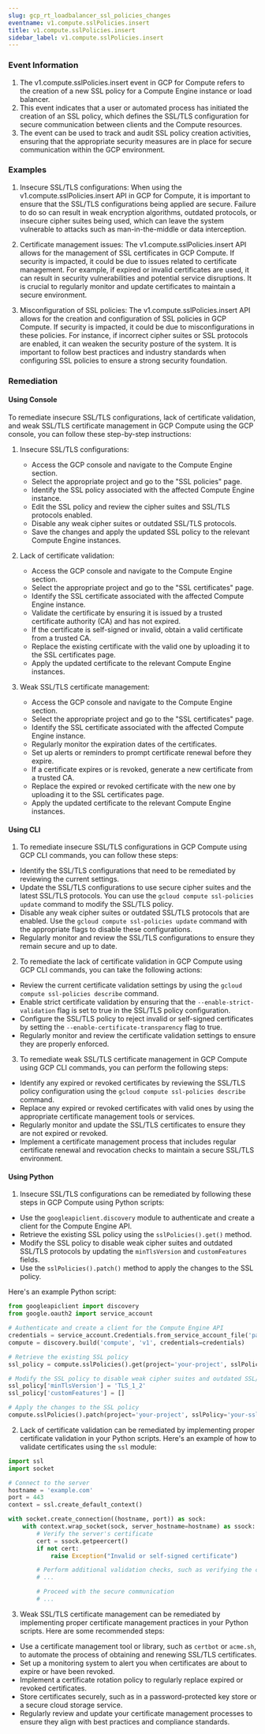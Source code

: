```yaml
--- 
slug: gcp_rt_loadbalancer_ssl_policies_changes
eventname: v1.compute.sslPolicies.insert
title: v1.compute.sslPolicies.insert
sidebar_label: v1.compute.sslPolicies.insert
---
```

                       
### Event Information

1. The v1.compute.sslPolicies.insert event in GCP for Compute refers to the creation of a new SSL policy for a Compute Engine instance or load balancer.
2. This event indicates that a user or automated process has initiated the creation of an SSL policy, which defines the SSL/TLS configuration for secure communication between clients and the Compute resources.
3. The event can be used to track and audit SSL policy creation activities, ensuring that the appropriate security measures are in place for secure communication within the GCP environment.


### Examples

1. Insecure SSL/TLS configurations: When using the v1.compute.sslPolicies.insert API in GCP for Compute, it is important to ensure that the SSL/TLS configurations being applied are secure. Failure to do so can result in weak encryption algorithms, outdated protocols, or insecure cipher suites being used, which can leave the system vulnerable to attacks such as man-in-the-middle or data interception.

2. Certificate management issues: The v1.compute.sslPolicies.insert API allows for the management of SSL certificates in GCP Compute. If security is impacted, it could be due to issues related to certificate management. For example, if expired or invalid certificates are used, it can result in security vulnerabilities and potential service disruptions. It is crucial to regularly monitor and update certificates to maintain a secure environment.

3. Misconfiguration of SSL policies: The v1.compute.sslPolicies.insert API allows for the creation and configuration of SSL policies in GCP Compute. If security is impacted, it could be due to misconfigurations in these policies. For instance, if incorrect cipher suites or SSL protocols are enabled, it can weaken the security posture of the system. It is important to follow best practices and industry standards when configuring SSL policies to ensure a strong security foundation.

### Remediation

#### Using Console

To remediate insecure SSL/TLS configurations, lack of certificate validation, and weak SSL/TLS certificate management in GCP Compute using the GCP console, you can follow these step-by-step instructions:

1. Insecure SSL/TLS configurations:
   - Access the GCP console and navigate to the Compute Engine section.
   - Select the appropriate project and go to the "SSL policies" page.
   - Identify the SSL policy associated with the affected Compute Engine instance.
   - Edit the SSL policy and review the cipher suites and SSL/TLS protocols enabled.
   - Disable any weak cipher suites or outdated SSL/TLS protocols.
   - Save the changes and apply the updated SSL policy to the relevant Compute Engine instances.

2. Lack of certificate validation:
   - Access the GCP console and navigate to the Compute Engine section.
   - Select the appropriate project and go to the "SSL certificates" page.
   - Identify the SSL certificate associated with the affected Compute Engine instance.
   - Validate the certificate by ensuring it is issued by a trusted certificate authority (CA) and has not expired.
   - If the certificate is self-signed or invalid, obtain a valid certificate from a trusted CA.
   - Replace the existing certificate with the valid one by uploading it to the SSL certificates page.
   - Apply the updated certificate to the relevant Compute Engine instances.

3. Weak SSL/TLS certificate management:
   - Access the GCP console and navigate to the Compute Engine section.
   - Select the appropriate project and go to the "SSL certificates" page.
   - Identify the SSL certificate associated with the affected Compute Engine instance.
   - Regularly monitor the expiration dates of the certificates.
   - Set up alerts or reminders to prompt certificate renewal before they expire.
   - If a certificate expires or is revoked, generate a new certificate from a trusted CA.
   - Replace the expired or revoked certificate with the new one by uploading it to the SSL certificates page.
   - Apply the updated certificate to the relevant Compute Engine instances.

#### Using CLI

1. To remediate insecure SSL/TLS configurations in GCP Compute using GCP CLI commands, you can follow these steps:

- Identify the SSL/TLS configurations that need to be remediated by reviewing the current settings.
- Update the SSL/TLS configurations to use secure cipher suites and the latest SSL/TLS protocols. You can use the `gcloud compute ssl-policies update` command to modify the SSL/TLS policy.
- Disable any weak cipher suites or outdated SSL/TLS protocols that are enabled. Use the `gcloud compute ssl-policies update` command with the appropriate flags to disable these configurations.
- Regularly monitor and review the SSL/TLS configurations to ensure they remain secure and up to date.

2. To remediate the lack of certificate validation in GCP Compute using GCP CLI commands, you can take the following actions:

- Review the current certificate validation settings by using the `gcloud compute ssl-policies describe` command.
- Enable strict certificate validation by ensuring that the `--enable-strict-validation` flag is set to true in the SSL/TLS policy configuration.
- Configure the SSL/TLS policy to reject invalid or self-signed certificates by setting the `--enable-certificate-transparency` flag to true.
- Regularly monitor and review the certificate validation settings to ensure they are properly enforced.

3. To remediate weak SSL/TLS certificate management in GCP Compute using GCP CLI commands, you can perform the following steps:

- Identify any expired or revoked certificates by reviewing the SSL/TLS policy configuration using the `gcloud compute ssl-policies describe` command.
- Replace any expired or revoked certificates with valid ones by using the appropriate certificate management tools or services.
- Regularly monitor and update the SSL/TLS certificates to ensure they are not expired or revoked.
- Implement a certificate management process that includes regular certificate renewal and revocation checks to maintain a secure SSL/TLS environment.

#### Using Python

1. Insecure SSL/TLS configurations can be remediated by following these steps in GCP Compute using Python scripts:

- Use the `googleapiclient.discovery` module to authenticate and create a client for the Compute Engine API.
- Retrieve the existing SSL policy using the `sslPolicies().get()` method.
- Modify the SSL policy to disable weak cipher suites and outdated SSL/TLS protocols by updating the `minTlsVersion` and `customFeatures` fields.
- Use the `sslPolicies().patch()` method to apply the changes to the SSL policy.

Here's an example Python script:

```python
from googleapiclient import discovery
from google.oauth2 import service_account

# Authenticate and create a client for the Compute Engine API
credentials = service_account.Credentials.from_service_account_file('path/to/service_account_key.json')
compute = discovery.build('compute', 'v1', credentials=credentials)

# Retrieve the existing SSL policy
ssl_policy = compute.sslPolicies().get(project='your-project', sslPolicy='your-ssl-policy').execute()

# Modify the SSL policy to disable weak cipher suites and outdated SSL/TLS protocols
ssl_policy['minTlsVersion'] = 'TLS_1_2'
ssl_policy['customFeatures'] = []

# Apply the changes to the SSL policy
compute.sslPolicies().patch(project='your-project', sslPolicy='your-ssl-policy', body=ssl_policy).execute()
```

2. Lack of certificate validation can be remediated by implementing proper certificate validation in your Python scripts. Here's an example of how to validate certificates using the `ssl` module:

```python
import ssl
import socket

# Connect to the server
hostname = 'example.com'
port = 443
context = ssl.create_default_context()

with socket.create_connection((hostname, port)) as sock:
    with context.wrap_socket(sock, server_hostname=hostname) as ssock:
        # Verify the server's certificate
        cert = ssock.getpeercert()
        if not cert:
            raise Exception("Invalid or self-signed certificate")

        # Perform additional validation checks, such as verifying the certificate chain and expiration date
        # ...

        # Proceed with the secure communication
        # ...
```

3. Weak SSL/TLS certificate management can be remediated by implementing proper certificate management practices in your Python scripts. Here are some recommended steps:

- Use a certificate management tool or library, such as `certbot` or `acme.sh`, to automate the process of obtaining and renewing SSL/TLS certificates.
- Set up a monitoring system to alert you when certificates are about to expire or have been revoked.
- Implement a certificate rotation policy to regularly replace expired or revoked certificates.
- Store certificates securely, such as in a password-protected key store or a secure cloud storage service.
- Regularly review and update your certificate management processes to ensure they align with best practices and compliance standards.


 